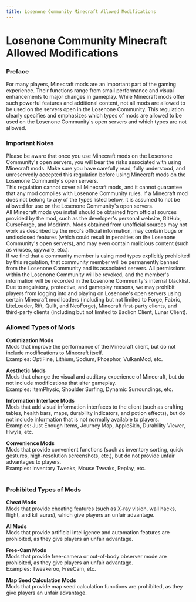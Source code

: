 ```yaml
---
title: Losenone Community Minecraft Allowed Modifications
---
```


# Losenone Community Minecraft Allowed Modifications


### Preface

For many players, Minecraft mods are an important part of the gaming experience. Their functions range from small performance and visual enhancements to major changes in gameplay. While Minecraft mods offer such powerful features and additional content, not all mods are allowed to be used on the servers open in the Losenone Community. This regulation clearly specifies and emphasizes which types of mods are allowed to be used on the Losenone Community's open servers and which types are not allowed.


### Important Notes

Please be aware that once you use Minecraft mods on the Losenone Community's open servers, you will bear the risks associated with using Minecraft mods. Make sure you have carefully read, fully understood, and unreservedly accepted this regulation before using Minecraft mods on the Losenone Community's open servers.\
This regulation cannot cover all Minecraft mods, and it cannot guarantee that any mod complies with Losenone Community rules. If a Minecraft mod does not belong to any of the types listed below, it is assumed to not be allowed for use on the Losenone Community's open servers.\
All Minecraft mods you install should be obtained from official sources provided by the mod, such as the developer's personal website, GitHub, CurseForge, and Modrinth. Mods obtained from unofficial sources may not work as described by the mod's official information, may contain bugs or undisclosed features &#40;which could result in penalties on the Losenone Community's open servers&#41;, and may even contain malicious content &#40;such as viruses, spyware, etc.&#41;.\
If we find that a community member is using mod types explicitly prohibited by this regulation, that community member will be permanently banned from the Losenone Community and its associated servers. All permissions within the Losenone Community will be revoked, and the member's information will be recorded in the Losenone Community's internal blacklist.\
Due to regulatory, protective, and gameplay reasons, we may prohibit players from logging into and playing on Losenone's open servers using certain Minecraft mod loaders &#40;including but not limited to Forge, Fabric, LiteLoader, Rift, Quilt, and NeoForge&#41;, Minecraft first-party clients, and third-party clients &#40;including but not limited to Badlion Client, Lunar Client&#41;.


### Allowed Types of Mods

**Optimization Mods**\
Mods that improve the performance of the Minecraft client, but do not include modifications to Minecraft itself.\
Examples: OptiFine, Lithium, Sodium, Phosphor, VulkanMod, etc.

**Aesthetic Mods**\
Mods that change the visual and auditory experience of Minecraft, but do not include modifications that alter gameplay.\
Examples: ItemPhysic, Shoulder Surfing, Dynamic Surroundings, etc.

**Information Interface Mods**\
Mods that add visual information interfaces to the client &#40;such as crafting tables, health bars, maps, durability indicators, and potion effects&#41;, but do not include information that is not normally available to players.\
Examples: Just Enough Items, Journey Map, AppleSkin, Durability Viewer, Hwyla, etc.

**Convenience Mods**\
Mods that provide convenient functions &#40;such as inventory sorting, quick gestures, high-resolution screenshots, etc.&#41;, but do not provide unfair advantages to players.\
Examples: Inventory Tweaks, Mouse Tweaks, Replay, etc.<br /><br />


### Prohibited Types of Mods

**Cheat Mods**\
Mods that provide cheating features &#40;such as X-ray vision, wall hacks, flight, and kill auras&#41;, which give players an unfair advantage.

**AI Mods**\
Mods that provide artificial intelligence and automation features are prohibited, as they give players an unfair advantage.

**Free-Cam Mods**\
Mods that provide free-camera or out-of-body observer mode are prohibited, as they give players an unfair advantage.\
Examples: Tweakeroo, FreeCam, etc.

**Map Seed Calculation Mods**\
Mods that provide map seed calculation functions are prohibited, as they give players an unfair advantage.